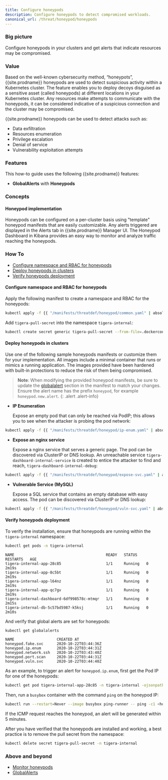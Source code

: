 ```yaml
---
title: Configure honeypods
description: Configure honeypods to detect compromised workloads.
canonical_url: /threat/honeypod/honeypods
---
```


### Big picture

Configure honeypods in your clusters and get alerts that indicate resources may be compromised.

### Value

Based on the well-known cybersecurity method, “honeypots”, {{site.prodname}} honeypods are used to detect suspicious activity within a Kubernetes cluster. The feature enables you to deploy decoys disguised as a sensitive asset (called honeypods) at different locations in your Kubernetes cluster. Any resources make attempts to communicate with the honeypods, it can be considered indicative of a suspicious connection and the cluster may be compromised.

{{site.prodname}} honeypods can be used to detect attacks such as:

- Data exfiltration
- Resources enumeration
- Privilege escalation
- Denial of service
- Vulnerability exploitation attempts

### Features

This how-to guide uses the following {{site.prodname}} features:

- **GlobalAlerts** with **Honeypods**

### Concepts

#### Honeypod implementation

Honeypods can be configured on a per-cluster basis using "template" honeypod manifests that are easily customizable. Any alerts triggered are displayed in the Alerts tab in {{site.prodname}} Manager UI. The Honeypod Dashboard in Kibana provides an easy way to monitor and analyze traffic reaching the honeypods.

### How To

  - [Configure namespace and RBAC for honeypods](#configure-namespace-and-rbac-for-honeypods)
  - [Deploy honeypods in clusters](#deploy-honeypods-in-clusters)
  - [Verify honeypods deployment](#verify-honeypods-deployment)

#### Configure namespace and RBAC for honeypods

Apply the following manifest to create a namespace and RBAC for the honeypods: 

```bash
kubectl apply -f {{ "/manifests/threatdef/honeypod/common.yaml" | absolute_url }} 
```

Add `tigera-pull-secret` into the namespace `tigera-internal`:

```bash
kubectl create secret generic tigera-pull-secret --from-file=.dockerconfigjson=<pull-secrets.json> --type=kubernetes.io/dockerconfigjson -n tigera-internal
```

#### Deploy honeypods in clusters

Use one of the following sample honeypods manifests or customize them for your implementation. All images include a minimal container that runs or mimics a running application. The images provided have been hardened with built-in protections to reduce the risk of them being compromised.

> **Note**: When modifying the provided honeypod manifests, be sure to update the [globalalert]({{site.baseurl}}/reference/resources/globalalert) section in the manifest to match your changes. Ensure the alert name has the prefix `honeypod`, for example `honeypod.new.alert`.
{: .alert .alert-info} 

- **IP Enumeration** 

  Expose an empty pod that can only be reached via PodIP; this allows you to see when the attacker is probing the pod network:

```bash
kubectl apply -f {{ "/manifests/threatdef/honeypod/ip-enum.yaml" | absolute_url }} 
```

- **Expose an nginx service**

  Expose a nginx service that serves a generic page. The pod can be discovered via ClusterIP or DNS lookup. An unreachable service `tigera-dashboard-internal-service` is created to entice the attacker to find and reach, `tigera-dashboard-internal-debug`:

```bash
kubectl apply -f {{ "/manifests/threatdef/honeypod/expose-svc.yaml" | absolute_url }} 
```

- **Vulnerable Service (MySQL)**

  Expose a SQL service that contains an empty database with easy access. The pod can be discovered via ClusterIP or DNS lookup:

```bash
kubectl apply -f {{ "/manifests/threatdef/honeypod/vuln-svc.yaml" | absolute_url }} 
```

#### Verify honeypods deployment

To verify the installation, ensure that honeypods are running within the `tigera-internal` namespace:

```bash
kubectl get pods -n tigera-internal
```

```shell
NAME                                         READY   STATUS    RESTARTS   AGE
tigera-internal-app-28c85                    1/1     Running   0          2m19s
tigera-internal-app-8c5bt                    1/1     Running   0          2m19s
tigera-internal-app-l64nz                    1/1     Running   0          2m19s
tigera-internal-app-qc7gv                    1/1     Running   0          2m19s
tigera-internal-dashboard-6df998578c-mtmqr   1/1     Running   0          2m15s
tigera-internal-db-5c57bd5987-k5ksj          1/1     Running   0          2m10s
```

And verify that global alerts are set for honeypods:

```bash
kubectl get globalalerts
```

```shell
NAME                   CREATED AT
honeypod.fake.svc      2020-10-22T03:44:36Z
honeypod.ip.enum       2020-10-22T03:44:31Z
honeypod.network.ssh   2020-10-22T03:43:40Z
honeypod.port.scan     2020-10-22T03:44:31Z
honeypod.vuln.svc      2020-10-22T03:44:40Z
```

As an example, to trigger an alert for `honeypod.ip.enum`, first get the Pod IP for one of the honeypods:

```bash
kubectl get pod tigera-internal-app-28c85 -n tigera-internal -ojsonpath='{.status.podIP}'
```

Then, run a `busybox` container with the command `ping` on the honeypod IP:

```bash
kubectl run --restart=Never --image busybox ping-runner -- ping -c1 <honeypod IP>
```

If the ICMP request reaches the honeypod, an alert will be generated within 5 minutes.

After you have verified that the honeypods are installed and working, a best practice is to remove the pull secret from the namespace:

```bash
kubectl delete secret tigera-pull-secret -n tigera-internal
```

### Above and beyond

- [Monitor honeypods]({{site.baseurl}}/threat/honeypod/honeypod-controller)
- [GlobalAlerts]({{site.baseurl}}/reference/resources/globalalert)
